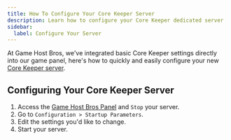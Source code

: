 ```yaml
---
title: How To Configure Your Core Keeper Server
description: Learn how to configure your Core Keeper dedicated server
sidebar:
  label: Configure Your Server
---
```


At Game Host Bros, we've integrated basic Core Keeper settings directly into our game panel, here's how to quickly and easily configure your new [Core Keeper server](https://www.gamehostbros.com/core-keeper-server-hosting/).

## Configuring Your Core Keeper Server

<Steps>

1. Access the [Game Host Bros Panel](https://panel.gamehostbros.com/) and `Stop` your server.
2. Go to `Configuration > Startup Parameters`.
3. Edit the settings you'd like to change.
4. Start your server.
</Steps>
